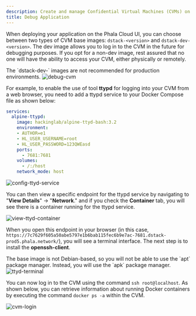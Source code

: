 ```yaml
---
description: Create and manage Confidential Virtual Machines (CVMs) on Phala Cloud.
title: Debug Application
---
```



When deploying your application on the Phala Cloud UI, you can choose between two types of CVM base images: `dstack-<version>` and `dstack-dev-<version>`. The dev image allows you to log in to the CVM in the future for debugging purposes. If you opt for a non-dev image, rest assured that no one will have the ability to access your CVM, either physically or remotely.

<Note type="danger">
The `dstack-dev-<version>` images are not recommended for production environments.
</Note>

<Frame caption="debug-cvm">
    <img src="/images/cloud-config-compute-resource.png" alt="debug-cvm" />

</Frame>

For example, to enable the use of tool **ttypd** for logging into your CVM from a web browser, you need to add a ttypd service to your Docker Compose file as shown below:

```yaml
services:
  alpine-ttypd:
    image: hackinglab/alpine-ttyd-bash:3.2
    environment:
    - AUTHOR=e1
    - HL_USER_USERNAME=root
    - HL_USER_PASSWORD=123QWEasd
    ports:
      - 7681:7681
    volumes:
      - /:/host
    network_mode: host
```

<Frame caption="config-ttyd-service">
    <img src="/images/cloud-config-ttyd-service.png" alt="config-ttyd-service" />

</Frame>

You can then view a specific endpoint for the ttypd service by navigating to "**View Details**" → "**Network**." and if you check the **Container** tab, you will see there is a container running for the ttypd service.

<Frame caption="view-ttyd-container">
    <img src="/images/cloud-view-ttyd-container.png" alt="view-ttyd-container" />

</Frame>

When you open this endpoint in your browser (in this case, `https://7c7629f605a50abe5797e1b6bab115fec6b9e7ac-7681.dstack-prod5.phala.network/`), you will see a terminal interface. The next step is to install the **openssh-client**.

<Note type="info">
The base image is not Debian-based, so you will not be able to use the `apt` package manager. Instead, you will use the `apk` package manager.
</Note>

<Frame caption="ttyd-terminal">
    <img src="/images/cloud-ttyd-terminal.png" alt="ttyd-terminal" />

</Frame>

You can now log in to the CVM using the command `ssh root@localhost`. As shown below, you can retrieve information about running Docker containers by executing the command `docker ps -a` within the CVM.

<Frame caption="cvm-login">
    <img src="/images/cloud-cvm-login.png" alt="cvm-login" />

</Frame>
